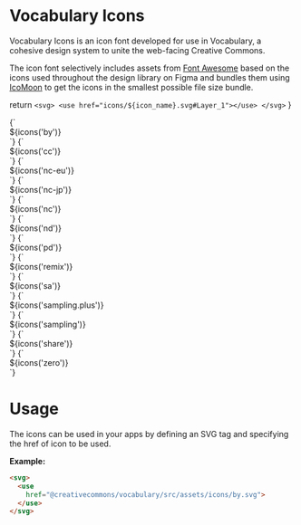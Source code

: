 
<Meta title="Assets/Vocabulary Icons"/>

# Vocabulary Icons

Vocabulary Icons is an icon font developed for use in Vocabulary, a cohesive design system to unite the web-facing
Creative Commons.

The icon font selectively includes assets from [Font Awesome](https://fontawesome.com) based on the icons used
throughout the design library on Figma and bundles them using [IcoMoon](https://icomoon.io/) to get the icons in the
smallest possible file size bundle.


return `<svg>
<use href="icons/${icon_name}.svg#Layer_1"></use>
</svg>`
}


<Preview>
  <Story name="BY" parameters={{
    design: figmaConfig("732%3A0")
  }}>{`
  <div>${icons('by')}</div>
  `}
  </Story>
</Preview>

<Preview>
  <Story name="CC" parameters={{
    design: figmaConfig("732%3A0")
  }}>{`
  <div>${icons('cc')}</div>
  `}
  </Story>
</Preview>


<Preview>
  <Story name="NC EU" parameters={{
    design: figmaConfig("732%3A0")
  }}>{`
  <div>${icons('nc-eu')}</div>
  `}
  </Story>
</Preview>


<Preview>
  <Story name="NC JP" parameters={{
    design: figmaConfig("732%3A0")
  }}>{`
  <div>${icons('nc-jp')}</div>
  `}
  </Story>
</Preview>


<Preview>
  <Story name="NC" parameters={{
    design: figmaConfig("732%3A0")
  }}>{`
  <div>${icons('nc')}</div>
  `}
  </Story>
</Preview>

<Preview>
  <Story name="ND" parameters={{
    design: figmaConfig("732%3A0")
  }}>{`
  <div>${icons('nd')}</div>
  `}
  </Story>
</Preview>

<Preview>
  <Story name="PD" parameters={{
    design: figmaConfig("732%3A0")
  }}>{`
  <div>${icons('pd')}</div>
  `}
  </Story>
</Preview>

<Preview>
  <Story name="REMIX" parameters={{
    design: figmaConfig("732%3A0")
  }}>{`
  <div>${icons('remix')}</div>
  `}
  </Story>
</Preview>

<Preview>
  <Story name="SA" parameters={{
    design: figmaConfig("732%3A0")
  }}>{`
  <div>${icons('sa')}</div>
  `}
  </Story>
</Preview>

<Preview>
  <Story name="SAMPLING PLUS" parameters={{
    design: figmaConfig("732%3A0")
  }}>{`
  <div>${icons('sampling.plus')}</div>
  `}
  </Story>
</Preview>

<Preview>
  <Story name="SAMPLING" parameters={{
    design: figmaConfig("732%3A0")
  }}>{`
  <div>${icons('sampling')}</div>
  `}
  </Story>
</Preview>

<Preview>
  <Story name="SHARE" parameters={{
    design: figmaConfig("732%3A0")
  }}>{`
  <div>${icons('share')}</div>
  `}
  </Story>
</Preview>

<Preview>
  <Story name="ZERO" parameters={{
    design: figmaConfig("732%3A0")
  }}>{`
  <div>${icons('zero')}</div>
  `}
  </Story>
</Preview>


# Usage

The icons can be used in your apps by defining an SVG tag and specifying the href of icon to be used.

**Example:**

```html
<svg>
  <use
    href="@creativecommons/vocabulary/src/assets/icons/by.svg">
  </use>
</svg>
```
